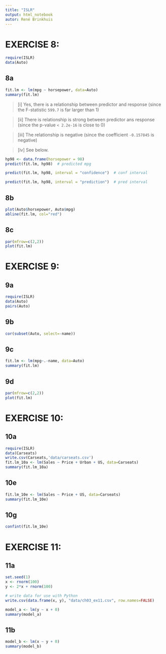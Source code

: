 ```yaml
---
title: "ISLR"
output: html_notebook
autor: René Brinkhuis
---
```


# EXERCISE 8:
```r
require(ISLR)
data(Auto)
```

## 8a
```r
fit.lm <- lm(mpg ~ horsepower, data=Auto)
summary(fit.lm)
```

> [i] Yes, there is a relationship between predictor and response (since the F-statistic `599.7` is far larger than 1)  

> [ii] There is relationship is strong between predictor ans response (since the p-value `< 2.2e-16` is close to 0)  

> [iii] The relationship is negative (since the coefficient `-0.157845` is negative)  

> [iv] See below.  

```r
hp98 <- data.frame(horsepower = 98)
predict(fit.lm, hp98)  # predicted mpg
```

```r
predict(fit.lm, hp98, interval = "confidence")  # conf interval
```

```r
predict(fit.lm, hp98, interval = "prediction")  # pred interval
```

## 8b
```r
plot(Auto$horsepower, Auto$mpg)
abline(fit.lm, col="red")
```

## 8c
```r
par(mfrow=c(2,2))
plot(fit.lm)
```

# EXERCISE 9:

## 9a
```r
require(ISLR)
data(Auto)
pairs(Auto)
```

## 9b
```r
cor(subset(Auto, select=-name))
```

## 9c
```r
fit.lm <- lm(mpg~.-name, data=Auto)
summary(fit.lm)
```

## 9d
```r
par(mfrow=c(2,2))
plot(fit.lm)
```


# EXERCISE 10:

## 10a
```r
require(ISLR)
data(Carseats)
write.csv(Carseats,'data/carseats.csv')
fit.lm_10a <- lm(Sales ~ Price + Urban + US, data=Carseats)
summary(fit.lm_10a)
```

## 10e
```r
fit.lm_10e <- lm(Sales ~ Price + US, data=Carseats)
summary(fit.lm_10e)
```

## 10g
```r
confint(fit.lm_10e)
```

# EXERCISE 11:

## 11a
```r
set.seed(1)
x <- rnorm(100)
y <- 2*x + rnorm(100)
```

```r
# write data for use with Python
write.csv(data.frame(x, y), "data/ch03_ex11.csv", row.names=FALSE)
```

```r
model_a <- lm(y ~ x + 0)
summary(model_a)
```

## 11b
```r
model_b <- lm(x ~ y + 0)
summary(model_b)
```

